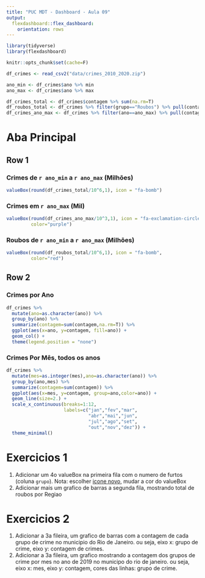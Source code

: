 ```yaml
---
title: "PUC MDT - Dashboard - Aula 09"
output: 
  flexdashboard::flex_dashboard:
    orientation: rows
---
```


```r
library(tidyverse)
library(flexdashboard)

knitr::opts_chunk$set(cache=F)

df_crimes <- read_csv2("data/crimes_2010_2020.zip")

ano_min <- df_crimes$ano %>% min
ano_max <- df_crimes$ano %>% max

df_crimes_total <- df_crimes$contagem %>% sum(na.rm=T)
df_roubos_total <- df_crimes %>% filter(grupo=="Roubos") %>% pull(contagem) %>% sum(na.rm=T)
df_crimes_ano_max <- df_crimes %>% filter(ano==ano_max) %>% pull(contagem) %>% sum(na.rm=T)
```

# Aba Principal

## Row 1

### Crimes de `r ano_min` a `r ano_max` (Milhões)

<!-- ícones em: https://fontawesome.com/v4.7.0/icons/ -->

```r
valueBox(round(df_crimes_total/10^6,1), icon = "fa-bomb")
```

### Crimes em `r ano_max` (Mil)

```r
valueBox(round(df_crimes_ano_max/10^3,1), icon = "fa-exclamation-circle",
         color="purple")
```

### Roubos de `r ano_min` a `r ano_max` (Milhões)

<!-- ícones em: https://fontawesome.com/v4.7.0/icons/ -->

```r
valueBox(round(df_roubos_total/10^6,1), icon = "fa-bomb",
         color="red")
```


## Row 2

### Crimes por Ano

```r
df_crimes %>%
  mutate(ano=as.character(ano)) %>%
  group_by(ano) %>%
  summarize(contagem=sum(contagem,na.rm=T)) %>%
  ggplot(aes(x=ano, y=contagem, fill=ano)) +
  geom_col() +
  theme(legend.position = "none")
```

### Crimes Por Mês, todos os anos

```r
df_crimes %>%
  mutate(mes=as.integer(mes),ano=as.character(ano)) %>%
  group_by(ano,mes) %>%
  summarize(contagem=sum(contagem)) %>%
  ggplot(aes(x=mes, y=contagem, group=ano,color=ano)) +
  geom_line(size=2.) +
  scale_x_continuous(breaks=1:12,
                     labels=c("jan","fev","mar",
                              "abr","mai","jun",
                              "jul","ago","set",
                              "out","nov","dez")) + 
  theme_minimal()
```

# Exercicios 1

1. Adicionar um 4o valueBox na primeira fila com o numero de furtos (coluna `grupo`). Nota: escolher [icone novo](https://fontawesome.com/v4.7.0/icons/), mudar a cor do valueBox
1. Adicionar mais um grafico de barras a segunda fila, mostrando total de roubos por Regiao

# Exercicios 2

1. Adicionar a 3a fileira, um grafico de barras com a contagem de cada grupo de crime no municipio do Rio de Janeiro. ou seja, eixo x: grupo de crime, eixo y: contagem de crimes.
1. Adicionar a 3a fileira, um grafico mostrando a contagem dos grupos de crime por mes no ano de 2019 no municipo do rio de janeiro. ou seja, eixo x: mes, eixo y: contagem, cores das linhas: grupo de crime.